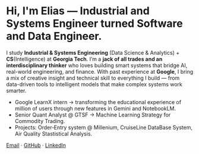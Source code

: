 # Hi, I'm Elias — Industrial and Systems Engineer turned Software and Data Engineer.
I study **Industrial & Systems Engineering** (Data Science & Analytics) + **CS**(Intelligence) at **Georgia Tech**. 
I’m a **jack of all trades and an interdisciplinary thinker** who loves building smart systems that bridge AI, real-world engineering, and finance.
With past experience at **Google**, I bring a mix of creative insight and technical skill to everything I build — from data-driven tools to intelligent models that make complex systems work smarter.

- Google LearnX intern → transforming the educational experience of million of users through new features in Gemini and NotebookLM.
- Senior Quant Analyst @ GTSF → Machine Learning Strategy for Commodity Trading.
- Projects: Order‑Entry system @ Millenium, CruiseLine DataBase System, Air Quality Stastistical Analysis.

[Email](mailto:eliaszarco@gmail.com) · [GitHub](https://github.com/zarcop) · [LinkedIn](https://linkedin.com/in/eliaszarcog) 
